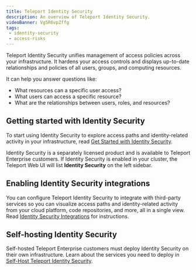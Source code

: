 ```yaml
---
title: Teleport Identity Security
description: An overview of Teleport Identity Security.
videoBanner: Vg5R6vpZffg
tags:
 - identity-security
 - access-risks
---
```


Teleport Identity Security unifies management of access policies across your infrastructure.
It hardens your access controls and displays up-to-date relationships and policies of all
users, groups, and computing resources.

It can help you answer questions like:

- What resources can a specific user access?
- What users can access a specific resource?
- What are the relationships between users, roles, and resources?

## Getting started with Identity Security

To start using Identity Security to explore access paths and identity-related
activity in your infrastructure, read [Get Started with Identity
Security](usage/usage.mdx).

Identity Security is a separately licensed product and is available to Teleport
Enterprise customers. If Identity Security is enabled in your cluster, the
Teleport Web UI will list **Identity Security** on the left sidebar.

## Enabling Identity Security integrations

You can configure Teleport Identity Security to integrate with third-party
services so you can visualize access paths and identity-related activity from
your cloud platform, code repositories, and more, all in a single view. Read
[Identity Security Integrations](integrations/integrations.mdx) for
instructions.

## Self-hosting Identity Security

Self-hosted Teleport Enterprise customers must deploy Identity Security on their
own infrastructure. Learn about the services you need to deploy in [Self-Host
Teleport Identity Security](access-graph/access-graph.mdx).

